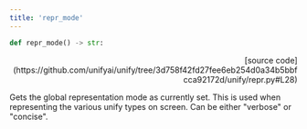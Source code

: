 ```yaml
---
title: 'repr_mode'
---
```


```python
def repr_mode() -> str:
```

<p align="right">[source code](https://github.com/unifyai/unify/tree/3d758f42fd27fee6eb254d0a34b5bbfcca92172d/unify/repr.py#L28)</p>

Gets the global representation mode as currently set. This is used when representing
the various unify types on screen. Can be either "verbose" or "concise".